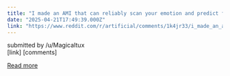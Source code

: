 ```yaml
---
title: "I made an AMI that can reliably scan your emotion and predict future emotions and any other facet of the event with sound, video, images and more.."
date: "2025-04-21T17:49:39.000Z"
link: "https://www.reddit.com/r/artificial/comments/1k4jr33/i_made_an_ami_that_can_reliably_scan_your_emotion/"
---
```


submitted by    /u/MagicaItux  
 [link]   [comments]

[Read more](https://www.reddit.com/r/artificial/comments/1k4jr33/i_made_an_ami_that_can_reliably_scan_your_emotion/)
